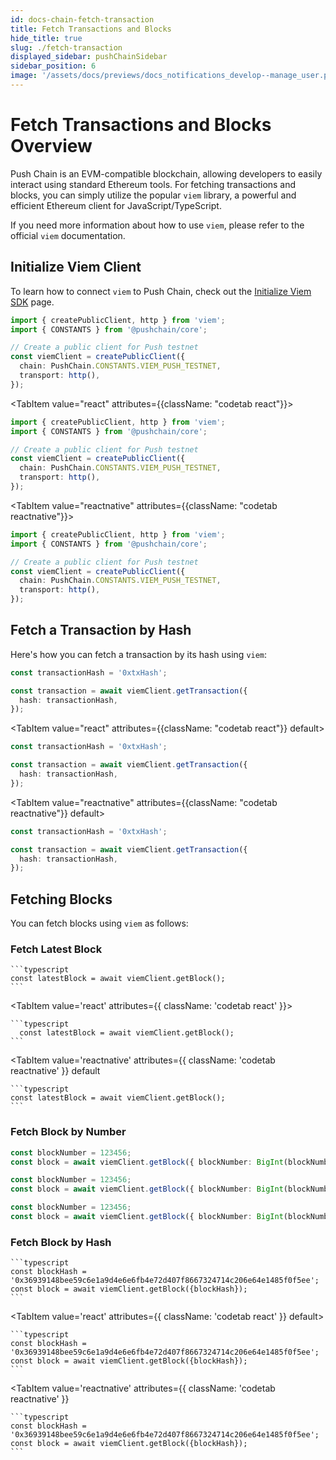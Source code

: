 ```yaml
---
id: docs-chain-fetch-transaction
title: Fetch Transactions and Blocks
hide_title: true
slug: ./fetch-transaction
displayed_sidebar: pushChainSidebar
sidebar_position: 6
image: '/assets/docs/previews/docs_notifications_develop--manage_user.png'
---
```


# Fetch Transactions and Blocks Overview

Push Chain is an EVM-compatible blockchain, allowing developers to easily interact using standard Ethereum tools. For fetching transactions and blocks, you can simply utilize the popular `viem` library, a powerful and efficient Ethereum client for JavaScript/TypeScript.

If you need more information about how to use `viem`, please refer to the official `viem` documentation.

<head>
  <title>{`Fetch Transaction | Push Chain | Push Documentation`}</title>
</head>


## Initialize Viem Client

To learn how to connect `viem` to Push Chain, check out the [Initialize Viem SDK](../initialize-viem-sdk) page.

<Tabs className="codetabs" groupId="code-examples">
<TabItem value="js" attributes={{className: "codetab js"}} default>

```typescript
import { createPublicClient, http } from 'viem';
import { CONSTANTS } from '@pushchain/core';

// Create a public client for Push testnet
const viemClient = createPublicClient({
  chain: PushChain.CONSTANTS.VIEM_PUSH_TESTNET,
  transport: http(),
});
```

</TabItem>

<TabItem value="react" attributes={{className: "codetab react"}}>

```typescript
import { createPublicClient, http } from 'viem';
import { CONSTANTS } from '@pushchain/core';

// Create a public client for Push testnet
const viemClient = createPublicClient({
  chain: PushChain.CONSTANTS.VIEM_PUSH_TESTNET,
  transport: http(),
});
```

</TabItem>

<TabItem value="reactnative" attributes={{className: "codetab reactnative"}}>

```typescript
import { createPublicClient, http } from 'viem';
import { CONSTANTS } from '@pushchain/core';

// Create a public client for Push testnet
const viemClient = createPublicClient({
  chain: PushChain.CONSTANTS.VIEM_PUSH_TESTNET,
  transport: http(),
});
```

</TabItem>
</Tabs>

## Fetch a Transaction by Hash

Here's how you can fetch a transaction by its hash using `viem`:

<Tabs className="codetabs" groupId="code-examples">
  <TabItem value="js" attributes={{className: "codetab js"}} default>

```typescript
const transactionHash = '0xtxHash';

const transaction = await viemClient.getTransaction({
  hash: transactionHash,
});
```

  </TabItem>

  <TabItem value="react" attributes={{className: "codetab react"}} default>

```typescript
const transactionHash = '0xtxHash';

const transaction = await viemClient.getTransaction({
  hash: transactionHash,
});
```

  </TabItem>

  <TabItem value="reactnative" attributes={{className: "codetab reactnative"}} default>

```typescript
const transactionHash = '0xtxHash';

const transaction = await viemClient.getTransaction({
  hash: transactionHash,
});
```

  </TabItem>
</Tabs>

## Fetching Blocks

You can fetch blocks using `viem` as follows:

### Fetch Latest Block

<Tabs className='codetabs' groupId='code-examples'>
  <TabItem value='js' attributes={{ className: 'codetab js' }} default>

    ```typescript
    const latestBlock = await viemClient.getBlock();
    ```

  </TabItem>

  <TabItem value='react' attributes={{ className: 'codetab react' }}>
    
    ```typescript 
      const latestBlock = await viemClient.getBlock(); 
    ```

  </TabItem>
  
  <TabItem
    value='reactnative'
    attributes={{ className: 'codetab reactnative' }}
    default
  >
    
    ```typescript 
    const latestBlock = await viemClient.getBlock(); 
    ```
  
  </TabItem>
</Tabs>

### Fetch Block by Number

<Tabs className="codetabs" groupId="code-examples">
<TabItem value="js" attributes={{className: "codetab js"}} default>

```typescript
const blockNumber = 123456;
const block = await viemClient.getBlock({ blockNumber: BigInt(blockNumber) });
```

</TabItem>
<TabItem value="react" attributes={{className: "codetab react"}} default>

```typescript
const blockNumber = 123456;
const block = await viemClient.getBlock({ blockNumber: BigInt(blockNumber) });
```

</TabItem>
<TabItem value="reactnative" attributes={{className: "codetab reactnative"}} default>

```typescript
const blockNumber = 123456;
const block = await viemClient.getBlock({ blockNumber: BigInt(blockNumber) });
```

</TabItem>
</Tabs>

### Fetch Block by Hash

<Tabs className='codetabs' groupId='code-examples'>
  <TabItem value='js' attributes={{ className: 'codetab js' }} default>
    
    ```typescript
    const blockHash = '0x36939148bee59c6e1a9d4e6e6fb4e72d407f8667324714c206e64e1485f0f5ee';
    const block = await viemClient.getBlock({blockHash});
    ```

  </TabItem>

  <TabItem value='react' attributes={{ className: 'codetab react' }} default>

    ```typescript
    const blockHash = '0x36939148bee59c6e1a9d4e6e6fb4e72d407f8667324714c206e64e1485f0f5ee';
    const block = await viemClient.getBlock({blockHash});
    ```

  </TabItem>

  <TabItem
    value='reactnative'
    attributes={{ className: 'codetab reactnative' }}
  >

    ```typescript
    const blockHash = '0x36939148bee59c6e1a9d4e6e6fb4e72d407f8667324714c206e64e1485f0f5ee';
    const block = await viemClient.getBlock({blockHash});
    ```

  </TabItem>
</Tabs>
